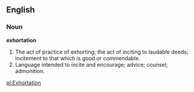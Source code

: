 ==English==

===Noun===

'''exhortation'''

#The act of practice of exhorting; the act of inciting to laudable deeds; incitement to that which is good or commendable.
#Language intended to incite and encourage; advice; counsel; admonition.

[[pl:Exhortation]]